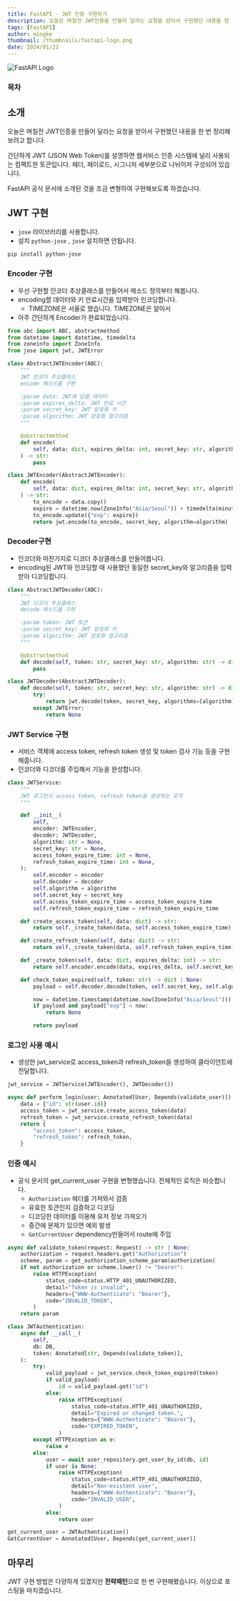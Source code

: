 ```yaml
---
title: FastAPI - JWT 인증 구현하기
description: 오늘은 며칠전 JWT인증을 만들어 달라는 요청을 받아서 구현했던 내용을 한 번 정리해보려고 합니다. 간단하게 JWT (JSON Web Token)를 설명하면 웹서비스 인증 시스템에 널리 사용되는 컴팩트한 토큰입니다. 헤더, 페이로드, 시그니처 세부분으로 나뉘어져 구성되어 있습니다. FastAPI 공식 문서에 소개된 것을 조금 변형하여 구현해보도록 하겠습니다.
tags: [FastAPI]
author: mingke
thumbnail: /thumbnails/fastapi-logo.png
date: 2024/01/22
---
```


<Image src="/thumbnails/fastapi-logo.png" alt="FastAPI Logo" />

### 목차

## 소개

오늘은 며칠전 JWT인증을 만들어 달라는 요청을 받아서 구현했던 내용을 한 번 정리해보려고 합니다.

간단하게 JWT (JSON Web Token)를 설명하면 웹서비스 인증 시스템에 널리 사용되는 컴팩트한 토큰입니다. 헤더, 페이로드, 시그니처 세부분으로 나뉘어져 구성되어 있습니다.

FastAPI 공식 문서에 소개된 것을 조금 변형하여 구현해보도록 하겠습니다.

## JWT 구현

- `jose` 라이브러리를 사용합니다.
- 설치 `python-jose` , `jose` 설치하면 안됩니다.

```bash
pip install python-jose
```

### Encoder 구현

- 우선 구현할 인코더 추상클래스를 만들어서 메소드 정의부터 해봅니다.
- encoding할 데이터와 키 만료시간을 입력받아 인코딩합니다.
  - TIMEZONE은 서울로 했습니다. TIMEZONE은 알아서
- 아주 간단하게 Encoder가 완료되었습니다.

```python
from abc import ABC, abstractmethod
from datetime import datetime, timedelta
from zoneinfo import ZoneInfo
from jose import jwt, JWTError

class AbstractJWTEncoder(ABC):
    """
    JWT 인코더 추상클래스
    encode 메소드를 구현

    :param data: JWT에 담을 데이터
    :param expires_delta: JWT 만료 시간
    :param secret_key: JWT 암호화 키
    :param algorithm: JWT 암호화 알고리즘
    """

    @abstractmethod
    def encode(
        self, data: dict, expires_delta: int, secret_key: str, algorithm: str
    ) -> str:
        pass

class JWTEncoder(AbstractJWTEncoder):
    def encode(
        self, data: dict, expires_delta: int, secret_key: str, algorithm: str
    ) -> str:
        to_encode = data.copy()
        expire = datetime.now(ZoneInfo("Asia/Seoul")) + timedelta(minutes=expires_delta)
        to_encode.update({"exp": expire})
        return jwt.encode(to_encode, secret_key, algorithm=algorithm)
```

### Decoder구현

- 인코더와 마찬가지로 디코더 추상클래스를 만들어봅니다.
- encoding된 JWT와 인코딩할 때 사용했던 동일한 secret_key와 알고리즘을 입력받아 디코딩합니다.

```python
class AbstractJWTDecoder(ABC):
    """
    JWT 디코더 추상클래스
    decode 메소드를 구현

    :param token: JWT 토큰
    :param secret_key: JWT 암호화 키
    :param algorithm: JWT 암호화 알고리즘
    """

    @abstractmethod
    def decode(self, token: str, secret_key: str, algorithm: str) -> dict | None:
        pass

class JWTDecoder(AbstractJWTDecoder):
    def decode(self, token: str, secret_key: str, algorithm: str) -> dict | None:
        try:
            return jwt.decode(token, secret_key, algorithms=[algorithm])
        except JWTError:
            return None
```

### JWT Service 구현

- 서비스 객체에 access token, refresh token 생성 및 token 검사 기능 등을 구현해줍니다.
- 인코더와 디코더를 주입해서 기능을 완성합니다.

```python
class JWTService:
    """
    JWT 로그인시 access token, refresh token을 생성하는 로직
    """

    def __init__(
        self,
        encoder: JWTEncoder,
        decoder: JWTDecoder,
        algorithm: str = None,
        secret_key: str = None,
        access_token_expire_time: int = None,
        refresh_token_expire_time: int = None,
    ):
        self.encoder = encoder
        self.decoder = decoder
        self.algorithm = algorithm
        self.secret_key = secret_key
        self.access_token_expire_time = access_token_expire_time
        self.refresh_token_expire_time = refresh_token_expire_time

    def create_access_token(self, data: dict) -> str:
        return self._create_token(data, self.access_token_expire_time)

    def create_refresh_token(self, data: dict) -> str:
        return self._create_token(data, self.refresh_token_expire_time)

    def _create_token(self, data: dict, expires_delta: int) -> str:
        return self.encoder.encode(data, expires_delta, self.secret_key, self.algorithm)

    def check_token_expired(self, token: str) -> dict | None:
        payload = self.decoder.decode(token, self.secret_key, self.algorithm)

        now = datetime.timestamp(datetime.now(ZoneInfo("Asia/Seoul")))
        if payload and payload["exp"] < now:
            return None

        return payload
```

### 로그인 사용 예시

- 생성한 jwt_service로 access_token과 refresh_token을 생성하여 클라이언트에 전달합니다.

```python
jwt_service = JWTService(JWTEncoder(), JWTDecoder())

async def perform_login(user: Annotated[User, Depends(validate_user)]) -> User:
    data = {"id": str(user.id)}
    access_token = jwt_service.create_access_token(data)
    refresh_token = jwt_service.create_refresh_token(data)
    return {
        "access_token": access_token,
        "refresh_token": refresh_token,
    }
```

### 인증 예시

- 공식 문서의 get_current_user 구현을 변형했습니다. 전체적인 로직은 비슷합니다.
  - `Authorization` 헤더를 가져와서 검증
  - 유효한 토큰인지 검증하고 디코딩
  - 디코딩한 데이터를 이용해 유저 정보 가져오기
  - 중간에 문제가 있으면 예외 발생
  - `GetCurrentUser` dependency만들어서 route에 주입

```python
async def validate_token(request: Request) -> str | None:
    authorization = request.headers.get("Authorization")
    scheme, param = get_authorization_scheme_param(authorization)
    if not authorization or scheme.lower() != "bearer":
        raise HTTPException(
            status_code=status.HTTP_401_UNAUTHORIZED,
            detail="Token is invalid",
            headers={"WWW-Authenticate": "Bearer"},
            code="INVALID_TOKEN",
        )
    return param

class JWTAuthentication:
    async def __call__(
        self,
        db: DB,
        token: Annotated[str, Depends(validate_token)],
    ):
        try:
            valid_payload = jwt_service.check_token_expired(token)
            if valid_payload:
                id = valid_payload.get("id")
            else:
                raise HTTPException(
                    status_code=status.HTTP_401_UNAUTHORIZED,
                    detail="Expired or changed token.",
                    headers={"WWW-Authenticate": "Bearer"},
                    code="EXPIRED_TOKEN",
                )
        except HTTPException as e:
            raise e
        else:
            user = await user_repository.get_user_by_id(db, id)
            if user is None:
                raise HTTPException(
                    status_code=status.HTTP_401_UNAUTHORIZED,
                    detail="Non-existent user",
                    headers={"WWW-Authenticate": "Bearer"},
                    code="INVALID_USER",
                )
            else:
                return user

get_current_user = JWTAuthentication()
GetCurrentUser = Annotated[User, Depends(get_current_user)]
```

## 마무리

JWT 구현 방법은 다양하게 있겠지만 **전략패턴**으로 한 번 구현해봤습니다. 이상으로 포스팅을 마치겠습니다.

<Link url="https://chaechae.life/blog/fastapi-jwt-cookie" />

